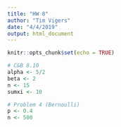 ```yaml
---
title: "HW 8"
author: "Tim Vigers"
date: "4/4/2019"
output: html_document
---
```


```r
knitr::opts_chunk$set(echo = TRUE)
```

```r
# C&B 8.10
alpha <- 5/2
beta <- 2
n <- 15
sumxi <- 10
```

```r
# Problem 4 (Bernoulli)
p <- 0.4
n <- 500
```